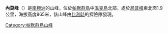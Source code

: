 {{coord|64|46|S|63|16|W|display=title}}

'''內莫峰'''（{{lang-en|Nemo Peak}}）是[[南極洲|南極洲]]的山峰，位於[[帕默群島|帕默群島]]中[[溫克島|溫克島]]北部，處於[[尼普峰|尼普峰]]東北面1.9公里，海拔高度865米，該山峰由[[比利時|比利時]]的探險隊發現。

{{DEFAULTSORT:Nemo Peak}}
[[Category:帕默群島山峰|Category:帕默群島山峰]]


{{PalmerArchipelago-geo-stub}}
